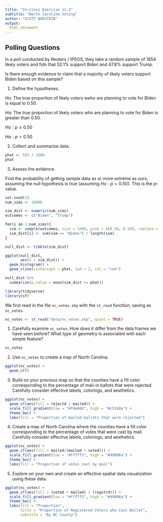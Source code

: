 ```yaml
---
title: "In-class Exercise 11-3"
subtitle: "North Carolina Voting"
author: "SCOTT BURSTEIN"
output: 
  html_document
---
```


## Polling Questions

In a poll conducted by Reuters / IPSOS, they take a random sample of 1854 likely 
voters and fidn that 52.1% support Biden and 47.8% support Trump.

Is there enough evidence to claim that a majority of likely voters support
Biden based on this sample?

1. Define the hypotheses.

$Ho$: The true proportion of likely voters ewho are planning to vote for Biden 
is equal to 0.50.

$Ha$: The true proportion of likely voters who are planning to vote for Biden is 
greater than 0.50.

$Ho: p \leq 0.50$

$Ha: p > 0.50$

2. Collect and summarize data.

```r
phat <- 563 / 1080
phat
```

3. Assess the evidence.

Find the probability of getting sample data as or more extreme as ours, assuming 
the null hypothesis is true (assuming $Ho: p = 0.50$). This is the $p$-value.

```r

set.seed(1)
num_sims <- 10000

sim_dist <- numeric(num_sims)
outcomes <- c("Biden", "Trump")

for(i in 1:num_sims){
  sim <- sample(outcomes, size = 1080, prob = c(0.50, 0.50), replace = TRUE)
  sim_dist[i] <- sum(sim == "Biden") / length(sim)
}

null_dist <- tibble(sim_dist)

ggplot(null_dist,
       aes(x = sim_dist)) +
  geom_histogram() +
  geom_vline(xintercept = phat, lwd = 2, col = "red")

null_dist %>%
  summarize(p_value = mean(sim_dist >= phat))

```


```r
library(tidyverse)
library(sf)
```

We first read in the file `nc_votes.shp` with the `st_read` function, saving as
`nc_votes`.

```r
nc_votes <- st_read("data/nc_votes.shp", quiet = TRUE)
```

1. Carefully examine `nc_votes`. How does it differ from the data frames we have
seen before? What type of geometry is associated with each simple feature?

```r
nc_votes
```


2. Use `nc_votes` to create a map of North Carolina.

```r
ggplot(nc_votes) + 
  geom_sf()
```


3. Build on your previous map so that the counties have a fill color 
corresponding to the percentage of mail-in ballots that were rejected. Carefully
consider effective labels, colorings, and aesthetics.

```r
ggplot(nc_votes) + 
  geom_sf(aes(fill = rejectd / mailed)) +
  scale_fill_gradient(low = "#fde0dd", high = "#c51b8a") +
  theme_bw() +
  labs(fill = "Proportion of mailed ballots that were rejected")
```


4. Create a map of North Carolina where the counties have a fill color 
corresponding to the percentage of votes that were cast by mail. Carefully
consider effective labels, colorings, and aesthetics.

```r
ggplot(nc_votes) +
  geom_sf(aes(fill = mailed/(mailed + voted))) +
  scale_fill_gradient(low = "#fff7f3", high = "#49006a") +
  theme_bw() +
  labs(fill = "Proportion of votes cast by mail")
```


5. Explore on your own and create an effective spatial data visualization using
these data.

```r
ggplot(nc_votes) +
  geom_sf(aes(fill = (voted + mailed) / (regstrd))) +
  scale_fill_gradient(low = "#fff7f3", high = "#49006a") +
  theme_bw() +
  labs(fill = "Proportion",
       title = "Proportion of Registered Voters who Cast Ballot",
       subtitle = "By NC County")
```

